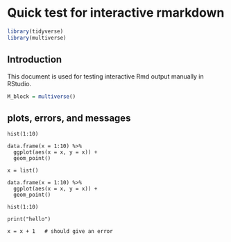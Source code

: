 # Quick test for interactive rmarkdown

```r
library(tidyverse)
library(multiverse)
```

## Introduction

This document is used for testing interactive Rmd output manually in RStudio.

```r
M_block = multiverse()
```

## plots, errors, and messages

```multiverse
hist(1:10)
```

```multiverse
data.frame(x = 1:10) %>%
  ggplot(aes(x = x, y = x)) +
  geom_point()
```


```multiverse
x = list()

data.frame(x = 1:10) %>%
  ggplot(aes(x = x, y = x)) +
  geom_point()

hist(1:10)

print("hello")

x = x + 1   # should give an error
```
